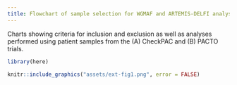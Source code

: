 ```yaml
---
title: Flowchart of sample selection for WGMAF and ARTEMIS-DELFI analyses  
---
```



Charts showing criteria for inclusion and exclusion as well as analyses performed using patient samples from the (A) CheckPAC and (B) PACTO trials.


```r
library(here)
```


```r
knitr::include_graphics("assets/ext-fig1.png", error = FALSE)
```
